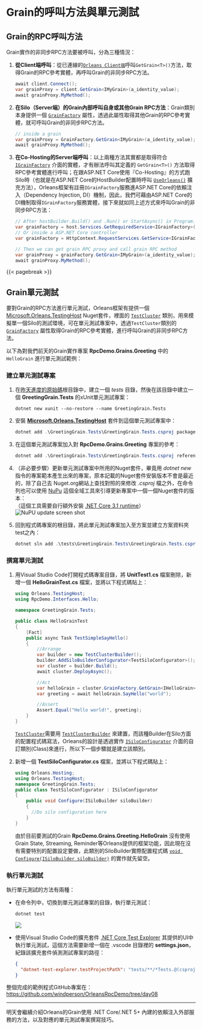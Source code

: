 # Grain的呼叫方法與單元測試

## Grain的RPC呼叫方法

Grain實作的非同步RPC方法要被呼叫，分為三種情況：

1. **從Client端呼叫**：從已連線的[`Orleans Client端`](https://learn.microsoft.com/dotnet/api/orleans.iclusterclient)呼叫`GetGrain<T>()`方法，取得Grain的RPC參考實體，再呼叫Grain的非同步RPC方法。
    
    ```csharp
    await client.Connect();
    var grainProxy = client.GetGrain<IMyGrain>(a_identity_value);
    await grainProxy.MyMethod();
    ```
2. **在Silo（Server端）的Grain內部呼叫自身或其他Grain RPC方法**：Grain類別本身提供一個 [`GrainFactory`](https://learn.microsoft.com/dotnet/api/orleans.grain.grainfactory) 屬性，透過此屬性取得其他Grain的RPC參考實體，就可呼叫Grain的非同步RPC方法。
    
    ```csharp
    // inside a grain
    var grainProxy = GrainFactory.GetGrain<IMyGrain>(a_identity_value);
    await grainProxy.MyMethod();
    ```
3. **在Co-Hosting的Server端呼叫**：以上兩種方法其實都是取得符合 [`IGrainFactory`](https://learn.microsoft.com/dotnet/api/orleans.igrainfactory) 介面的實體，才有辦法呼叫其定義的 `GetGrain<T>()` 方法取得RPC參考實體進行呼叫；在跟ASP.NET Core使用『Co-Hosting』的方式跑Silo時（也就是在ASP.NET Core的HostBuilder配置時呼叫 [`UseOrleans()`](https://learn.microsoft.com/dotnet/api/microsoft.extensions.hosting.generichostextensions.useorleans) 擴充方法），Orleans框架有註冊`IGrainFactory`服務進ASP.NET Core的依賴注入（Dependency Injection, DI）機制，因此，我們可藉由ASP.NET Core的DI機制取得`IGrainFactory`服務實體，接下來就如同上述方式來呼叫Grain的非同步RPC方法：
    
    ```csharp
    // After hostBuilder.Build() and .Run() or StartAsync() in Program.cs
    var grainFactory = host.Services.GetRequiredService<IGrainFactory>();
    // Or inside a ASP.NET Core controller
    var grainFactory = HttpContext.RequestServices.GetService<IGrainFactory>();
   
    // Then we can get grain RPC proxy and call grain RPC method
    var grainProxy = grainFactory.GetGrain<IMyGrain>(a_identity_value);
    await grainProxy.MyMethod();
    ```

{{< pagebreak >}}

## Grain單元測試

要對Grain的RPC方法進行單元測試，Orleans框架有提供一個 [Microsoft.Orleans.TestingHost](https://www.nuget.org/packages/Microsoft.Orleans.TestingHost) Nuget套件，裡面的 [`TestCluster`](https://learn.microsoft.com/dotnet/api/orleans.testinghost.testcluster) 類別，用來模擬單一個Silo的測試環境，可在單元測試專案中，透過`TestCluster`類別的 [`GrainFactory`](https://learn.microsoft.com/dotnet/api/orleans.testinghost.testcluster.grainfactory) 屬性取得Grain的RPC參考實體，進行呼叫Grain的非同步RPC方法。

以下為對我們前天的Grain實作專案 **RpcDemo.Grains.Greeting** 中的 `HelloGrain` 進行單元測試範例：

### 建立單元測試專案

1. 在[昨天進度的原始碼](https://github.com/windperson/OrleansRpcDemo/tree/day07)根目錄中，建立一個 *tests* 目錄，然後在該目錄中建立一個 **GreetingGrain.Tests** 的xUnit單元測試專案：
    
    ```shell
    dotnet new xunit --no-restore --name GreetingGrain.Tests
    ```
2. 安裝 [**Microsoft.Orleans.TestingHost**](https://www.nuget.org/packages/Microsoft.Orleans.TestingHost) 套件到這個單元測試專案中：
    
    ```powershell
    dotnet add .\GreetingGrain.Tests\GreetingGrain.Tests.csproj package Microsoft.Orleans.TestingHost
    ```
3. 在這個單元測試專案加入對 **RpcDemo.Grains.Greeting** 專案的參考：
    
    ```powershell
    dotnet add .\GreetingGrain.Tests\GreetingGrain.Tests.csproj reference ..\src\Grains\RpcDemo.Grains.Greeting\RpcDemo.Grains.Greeting.csproj
    ```
4. （非必要步驟）更新單元測試專案中所用的Nuget套件，畢竟用 *dotnet new* 指令的專案範本產生出來的專案，原本記載的Nuget套件安裝版本不會是最近的，除了自己去 Nuget.org網站上查找對照的來修改 *.csproj* 檔之外，在命令列也可以使用 [NuPu](https://github.com/ThomasArdal/NuPU) 這個全域工具來引導更新專案中一個一個Nuget套件的版本：  
    （這個工具需要自行額外安裝 [.NET Core 3.1 runtime](https://aka.ms/dotnet-core-applaunch?framework=Microsoft.NETCore.App&framework_version=3.1.0)）  
   ![NuPU update screen shot](./nupu_ui.png)
5. 回到程式碼專案的根目錄，將此單元測試專案加入至方案並建立方案資料夾test之內：
    
    ```powershell
    dotnet sln add .\tests\GreetingGrain.Tests\GreetingGrain.Tests.csproj --solution-folder tests
    ```

### 撰寫單元測試

1. 用Visual Studio Code打開程式碼專案目錄，將 **UnitTest1.cs** 檔案刪除，新增一個 **HelloGrainTest.cs** 檔案，並將以下程式碼貼上：
    
    ```csharp
    using Orleans.TestingHost;
    using RpcDemo.Interfaces.Hello;
 
    namespace GreetingGrain.Tests;
 
    public class HelloGrainTest
    {
        [Fact]
        public async Task TestSimpleSayHello()
        {
            //Arrange
            var builder = new TestClusterBuilder();
            builder.AddSiloBuilderConfigurator<TestSiloConfigurator>();
            var cluster = builder.Build();
            await cluster.DeployAsync();
             
            //Act
            var helloGrain = cluster.GrainFactory.GetGrain<IHelloGrain>(0);
            var greeting = await helloGrain.SayHello("world");
             
            //Assert
            Assert.Equal("Hello world!", greeting);
        }
    }
    ```
    [`TestCluster`](https://learn.microsoft.com/en-us/dotnet/api/orleans.testinghost.testcluster)需要用 [`TestClusterBuilder`](https://learn.microsoft.com/en-us/dotnet/api/orleans.testinghost.testclusterbuilder) 來建置，而該種Builder在Silo方面的配置程式碼寫法，Orleans的設計是透過實作 [`ISiloConfigurator`](https://learn.microsoft.com/en-us/dotnet/api/orleans.testinghost.isiloconfigurator) 介面的自訂類別(Class)來進行，所以下一個步驟就是建立該類別。
2. 新增一個 **TestSiloConfigurator.cs** 檔案，並將以下程式碼貼上：
    
    ```csharp
    using Orleans.Hosting;
    using Orleans.TestingHost;
    namespace GreetingGrain.Tests;
    public class TestSiloConfigurator : ISiloConfigurator
    {
        public void Configure(ISiloBuilder siloBuilder)
        {
          //Do silo configuration here 
        }
    }
    ```
    由於目前要測試的Grain **RpcDemo.Grains.Greeting.HelloGrain** 沒有使用Grain State, Streaming, Reminder等Orleans提供的框架功能，因此現在沒有需要特別的配置設定要做，此類別的SiloBuilder實際配置程式碼 [`void Configure(ISiloBuilder siloBuilder)`](https://learn.microsoft.com/en-us/dotnet/api/orleans.testinghost.isiloconfigurator.configure) 的實作就先留空。

### 執行單元測試

執行單元測試的方法有兩種：

* 在命令列中，切換到單元測試專案的目錄，執行單元測試：
    
    ```powershell
    dotnet test
    ```
    ![](dotnet_test_cli.png)
* 使用Visual Studio Code的擴充套件 [.NET Core Test Explorer](https://marketplace.visualstudio.com/items?itemName=formulahendry.dotnet-test-explorer) 其提供的UI中執行單元測試，這個方法需要新增一個在 .vscode 目錄裡的 **settings.json**，紀錄該擴充套件偵測測試專案的路徑：
    
    ```json
    {
      "dotnet-test-explorer.testProjectPath": "tests/**/*Tests.@(csproj|vbproj|fsproj)"
    }
    ```

整個完成的範例程式GitHub專案在：<https://github.com/windperson/OrleansRpcDemo/tree/day08>

---

明天會繼續介紹Orleans的Grain使用 .NET Core/.NET 5+ 內建的依賴注入外部服務的方法，以及對應的單元測試專案撰寫技巧。
